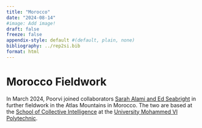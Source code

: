 ```yaml
---
title: "Morocco"
date: "2024-08-14"
#image: Add image!
draft: false
freeze: false
appendix-style: default #(default, plain, none)
bibliography: ../rep2si.bib
format: html
---
```


# Morocco Fieldwork

In March 2024, Poorvi joined collaborators [Sarah Alami and Ed Seabright](https://codemlab.github.io/) in further fieldwork in the Atlas Mountains in Morocco. The two are based at the [School of Collective Intelligence](https://sci.um6p.ma/) at the [University Mohammed VI Polytechnic](https://www.um6p.ma/en). 